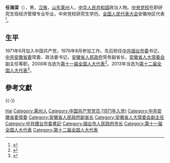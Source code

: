 '''任海深'''（{{bd|1948年||}}），男，[[汉族|汉族]]，[[山东|山东]][[莱州|莱州]]人，[[中华人民共和国|中华人民共和国]]政治人物。[[中央党校|中央党校]]在职研究生班经济管理专业毕业，中央党校研究生学历。[[全国人民代表大会|全国人民代表大会]]安徽地区代表<ref>{{cite web|author=新华网|title=第十一届全国人大代表|url=http://news.xinhuanet.com/ziliao/2008-03/03/content_7708230.htm?node=36628|publisher=新华网|accessdate=2014-01-07|archive-date=2014-01-10|archive-url=https://web.archive.org/web/20140110211415/http://news.xinhuanet.com/ziliao/2008-03/03/content_7708230.htm?node=36628|dead-url=no}}</ref>。

== 生平 ==
1971年6月加入中国共产党，1976年8月参加工作。先后担任[[中共烟台市委|中共烟台市委]]书记，[[中共安徽省委|中共安徽省委]]常委、政法委书记，[[安徽省人民政府|安徽省人民政府]]常务副省长，[[安徽省人大常委会|安徽省人大常委会]]副主任等职。2008年当选为[[第十一届全国人大代表|第十一届全国人大代表]]<ref>{{cite news|title=全国人大代表信息-任海深|url=http://210.82.31.1:8084/delegate/viewDelegate.action?dbid=110968|accessdate=2013-04-05|newspaper=全国人大网|archive-url=https://web.archive.org/web/20140407060927/http://www.npc.gov.cn/delegate/viewDelegate.action?dbid=110968|archive-date=2014-04-07|dead-url=yes}}</ref>。2013年当选为[[第十二届全国人大代表|第十二届全国人大代表]]<ref>{{cite news|title=全国人大代表信息-任海深|url=http://210.82.31.1:8084/delegate/viewDelegate.action?dbid=120937|accessdate=2013-03-28|newspaper=全国人大网|archive-url=https://web.archive.org/web/20140407061106/http://www.npc.gov.cn/delegate/viewDelegate.action?dbid=120937|archive-date=2014-04-07|dead-url=yes}}</ref>。

==參考文獻==
{{reflist}}
{{-}}
{{start box}}
{{s-gov|prc}}
{{s-before|[[张平_(1946年)|张 平]]}}
{{s-title|[[安徽省人民政府|安徽省人民政府]]常务副省长|2003年6月－2006年9月}}
{{s-after|[[孙志刚_(官员)|孙志刚]]}}
{{s-ppo|cpc}}
{{s-before|[[赵正永|赵正永]]}}
{{s-title|[[中国共产党安徽省委员会|中国共产党安徽省委员会]]政法委员会书记|2001年6月－2003年6月}}
{{s-after|[[孙金龙|孙金龙]]}}
{{s-before|[[王树建|王树建]]}}
{{s-title|[[中国共产党烟台市委员会|中国共产党烟台市委员会]]书记|1997年12月－2001年6月}}
{{s-after|[[焉荣竹|焉荣竹]]}}
{{end box}}

{{Authority control}}
{{DEFAULTSORT:ren haishen}}
[[Category:任姓|Hai]]
[[Category:莱州人|Category:莱州人]]
[[Category:中国共产党党员_(1971年入党)|Category:中国共产党党员 (1971年入党)]]
[[Category:中共安徽省委常委|Category:中共安徽省委常委]]
[[Category:安徽省人民政府副省长|Category:安徽省人民政府副省长]]
[[Category:安徽省人大常委会副主任|Category:安徽省人大常委会副主任]]
[[Category:中共煙台市委書記|Category:中共煙台市委書記]]
[[Category:烟台市人民政府市长|Category:烟台市人民政府市长]]
[[Category:第十一届全国人大代表|Category:第十一届全国人大代表]]
[[Category:第十二届全国人大代表|Category:第十二届全国人大代表]]

{{中国政治人物小作品}}